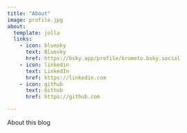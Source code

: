 ```yaml
---
title: "About"
image: profile.jpg
about:
  template: jolla
  links:
    - icon: bluesky
      text: Bluesky
      href: https://bsky.app/profile/krumeto.bsky.social
    - icon: linkedin
      text: LinkedIn
      href: https://linkedin.com
    - icon: github
      text: Github
      href: https://github.com

---
```


About this blog
